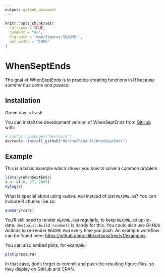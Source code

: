 ```yaml
---
output: github_document
---
```


<!-- README.md is generated from README.Rmd. Please edit that file -->

```r
knitr::opts_chunk$set(
  collapse = TRUE,
  comment = "#>",
  fig.path = "man/figures/README-",
  out.width = "100%"
)
```

# WhenSeptEnds

<!-- badges: start -->
<!-- badges: end -->

The goal of WhenSeptEnds is to practice creating functions in R because *summer has come and passed*.

## Installation

Green day is trash

You can install the development version of WhenSeptEnds from [GitHub](https://github.com/) with:

``` r
# install.packages("devtools")
devtools::install_github("MelinaThibault/WhenSeptEnds")
```

## Example

This is a basic example which shows you how to solve a common problem:

```r
library(WhenSeptEnds)
x <- c(10, 27, 2009)
mylog(x)
```

What is special about using `README.Rmd` instead of just `README.md`? You can include R chunks like so:

```r
summary(cars)
```

You'll still need to render `README.Rmd` regularly, to keep `README.md` up-to-date. `devtools::build_readme()` is handy for this. You could also use GitHub Actions to re-render `README.Rmd` every time you push. An example workflow can be found here: <https://github.com/r-lib/actions/tree/v1/examples>.

You can also embed plots, for example:

```r
plot(pressure)
```

In that case, don't forget to commit and push the resulting figure files, so they display on GitHub and CRAN.
